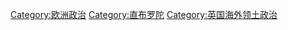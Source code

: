 [[Category:欧洲政治|Category:欧洲政治]]
[[Category:直布罗陀|Category:直布罗陀]]
[[Category:英国海外领土政治|Category:英国海外领土政治]]